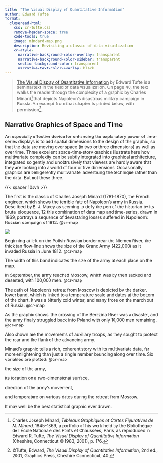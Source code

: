 ```yaml
---
title: "The Visual Display of Quantitative Information"
author: Edward Tufte
format: 
  closeread-html:
    css: cr-tufte.css
    remove-header-space: true
    code-tools: true
    image: mindard-map.png
    description: Revisiting a classic of data visualization
    cr-style:
      narrative-background-color-overlay: transparent
      narrative-background-color-sidebar: transparent
      section-background-color: transparent
      narrative-text-color-overlay: black
---
```


:::{.epigraph}
> [The Visual Display of Quantitative Information](https://www.edwardtufte.com/tufte/books_vdqi) by Edward Tufte is a seminal text in the field of data visualization. On page 40, the text walks the reader through the complexity of a graphic by Charles Minard[^map] that depicts Napoleon's disastrous military campaign in Russia. An excerpt from that chapter is printed below, with permission[^text].
:::

## Narrative Graphics of Space and Time

An especially effective device for enhancing the explanatory power of time-series displays is to add spatial dimensions to the design of the graphic, so that the data are moving over space (in two or three dimensions) as well as over time. Three excellent space-time-story graphics illustrate here how multivariate complexity can be subtly integrated into graphical architecture, integrated so gently and unobtrusively that viewers are hardly aware that they are looking into a world of four or five dimensions. Occasionally graphics are belligerently multivariate, advertising the technique rather than the data. But not these three.

:::{.cr-section}

{{< spacer 10svh >}}

The first is the classic of Charles Joseph Minard (1781-1870), the French engineer, which shows the terrible fate of Napoleon's army in Russia. Described by E. J. Marey as seeming to defy the pen of the historian by its brutal eloquence, 12 this combination of data map and time-series, drawn in 1869, portrays a sequence of devastating losses suffered in Napoleon's Russian campaign of 1812. @cr-map

:::{#cr-map}
![](minard-large.png)
:::

Beginning at left on the Polish-Russian border near the Niemen River, the thick tan flow-line shows the size of the Grand Army (422,000) as it invaded Russia in June 1812. [@cr-map]{pan-to="70%,-10%" scale-by="2.1"}

The width of this band indicates the size of the army at each place on the map.

In September, the army reached Moscow, which was by then sacked and deserted, with 100,000 men. [@cr-map]{pan-to="-55%,10%" scale-by="1.5"}

The path of Napoleon's retreat from Moscow is depicted by the darker, lower band, which is linked to a temperature scale and dates at the bottom of the chart. It was a bitterly cold winter, and many froze on the march out of Russia. [@cr-map]{pan-to="-25%,10%" scale-by="1.5"}

As the graphic shows, the crossing of the Berezina River was a disaster, and the army finally struggled back into Poland with only 10,000 men remaining. [@cr-map]{pan-to="18%,-15%" scale-by="2.4"}

Also shown are the movements of auxiliary troops, as they sought to protect the rear and the flank of the advancing army.

Minard's graphic tells a rich, coherent story with its multivariate data, far more enlightening than just a single number bouncing along over time. Six variables are plotted: @cr-map

the size of the army,

its location on a two-dimensional surface,

direction of the army's movement,

and temperature on various dates during the retreat from Moscow.

It may well be the best statistical graphic ever drawn.

:::


[^text]: ©Tufte, Edward, *The Visual Display of Quantitative Information*, 2nd ed., 2001, Graphics Press, Cheshire Connecticut, 40. 

[^map]: Charles Joseph Minard, *Tableaux Graphiques et Cartes Figuratives de M. Minard*, 1845-1869, a portfolio of his work held by the Bibliothèque de l’École Nationale des Ponts et Chaussées, Paris, as reproduced in Edward R. Tufte, *The Visual Display of Quantitative Information* (Cheshire, Connecticut © 1983, 2001), p. 176.
